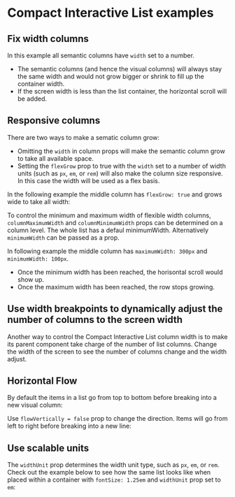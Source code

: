 
# Compact Interactive List examples

## Fix width columns

In this example all semantic columns have `width` set to a number. 

* The semantic columns (and hence the visual columns) will always stay the same width and would not grow bigger or shrink to fill up the container width.
* If the screen width is less than the list container, the horizontal scroll will be added.

<FixedWidthColumns />

## Responsive columns

There are two ways to make a sematic column grow:

*  Omitting the `width` in column props will make the semantic column grow to take all available space.
*  Setting the `flexGrow` prop to true with the `width` set to a number of width units (such as `px`, `em`, or `rem`) will also make the column size responsive. In this case the width will be used as a flex basis.

In the following example the middle column has `flexGrow: true` and grows wide to take all width:

<ResponsiveColumns />

To control the minimum and maximum width of flexible width columns, `columnMaximumWidth` and `columnMinimumWidth` props can be determined on a column level.
The whole list has a defaul minimumWidth. Alternatively `minimumWidth` can be passed as a prop.

In following example the middle column has `maximumWidth: 300px` and `minimumWidth: 100px`.

* Once the minimum width has been reached, the horisontal scroll would show up.
* Once the maximum width has been reached, the row stops growing.

<ResponsiveColumnsMaxWidth />

## Use width breakpoints to dynamically adjust the number of columns to the screen width

Another way to control the Compact Interactive List column width is to make its parent component take charge of the number of list columns.
Change the width of the screen to see the number of columns change and the width adjust.

<WidthBreakpoints />

## Horizontal Flow

By default the items in a list go from top to bottom before breaking into a new visual column:

<VerticalFlow />

Use `flowVertically = false` prop to change the direction. Items will go from left to right before breaking into a new line:

<HorizontalFlow />

## Use scalable units

The `widthUnit` prop determines the width unit type, such as `px`, `em`, or `rem`. 
Check out the example below to see how the same list looks like when placed within a container with `fontSize: 1.25em` and `widthUnit` prop set to `em`: 

<ScalableUnits />

